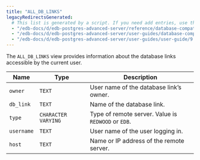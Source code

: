 ```yaml
---
title: "ALL_DB_LINKS"
legacyRedirectsGenerated:
  # This list is generated by a script. If you need add entries, use the `legacyRedirects` key.
  - "/edb-docs/d/edb-postgres-advanced-server/reference/database-compatibility-for-oracle-developers-reference-guide/9.6/Database_Compatibility_for_Oracle_Developers_Reference_Guide.1.110.html"
  - "/edb-docs/d/edb-postgres-advanced-server/user-guides/database-compatibility-for-oracle-developers-guide/9.5/Database_Compatibility_for_Oracle_Developers_Guide.1.228.html"
  - "/edb-docs/d/edb-postgres-advanced-server/user-guides/user-guide/9.5/EDB_Postgres_Enterprise_Guide.1.174.html"
---
```


<div id="all_db_links" class="registered_link"></div>

The `ALL_DB_LINKS` view provides information about the database links accessible by the current user.

| Name       | Type                | Description                                                     |
| ---------- | ------------------- | --------------------------------------------------------------- |
| `owner`    | `TEXT`              | User name of the database link’s owner.                         |
| `db_link`  | `TEXT`              | Name of the database link.                                      |
| `type`     | `CHARACTER VARYING` | Type of remote server. Value is `REDWOOD` or `EDB`.             |
| `username` | `TEXT`              | User name of the user logging in.                               |
| `host`     | `TEXT`              | Name or IP address of the remote server.                        |
